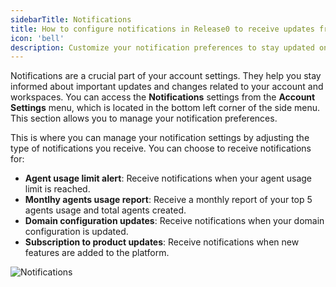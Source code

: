 ```yaml
---
sidebarTitle: Notifications
title: How to configure notifications in Release0 to receive updates from your chatbot agents and workspaces
icon: 'bell'
description: Customize your notification preferences to stay updated on important account and workspace changes. This guide covers how to manage notifications for agent usage limits, monthly reports, domain updates, and product updates.
---
```


Notifications are a crucial part of your account settings. They help you stay informed about important updates and changes related to your account and workspaces.
You can access the **Notifications** settings from the **Account Settings** menu, which is located in the bottom left corner of the side menu. This section allows you to manage your notification preferences.

This is where you can manage your notification settings by adjusting the type of notifications you receive. You can choose to receive notifications for:
- **Agent usage limit alert**: Receive notifications when your agent usage limit is reached.
- **Montlhy agents usage report**: Receive a monthly report of your top 5 agents usage and total agents created.
- **Domain configuration updates**: Receive notifications when your domain configuration is updated.
- **Subscription to product updates**: Receive notifications when new features are added to the platform.

<Frame style={{ maxWidth: '600px' }}>
  <img src="/images/account/notifications.png" alt="Notifications" />
</Frame>